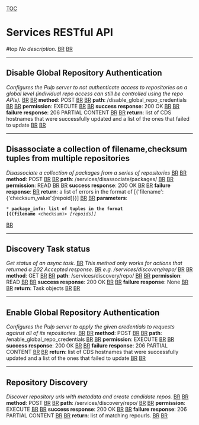 [[TOC]]
= Services RESTful API = #top
''No description.'' [[BR]]
[[BR]]

----

== Disable Global Repository Authentication ==
''Configures the Pulp server to not authenticate access to repositories on a global level (individual repo access can still be controlled using the repo APIs).'' [[BR]]
[[BR]]
'''method''': POST [[BR]]
[[BR]]
'''path''': /disable_global_repo_credentials [[BR]]
[[BR]]
'''permission''': EXECUTE [[BR]]
[[BR]]
'''success response''': 200 OK [[BR]]
[[BR]]
'''failure response''': 206 PARTIAL CONTENT [[BR]]
[[BR]]
'''return''': list of CDS hostnames that were successfully updated and a list of the ones that failed to update [[BR]]
[[BR]]

----

== Disassociate a collection of filename,checksum tuples from multiple repositories ==
''Disassociate a collection of packages from a series of repositories'' [[BR]]
[[BR]]
'''method''': POST [[BR]]
[[BR]]
'''path''': /services/disassociate/packages/ [[BR]]
[[BR]]
'''permission''': READ [[BR]]
[[BR]]
'''success response''': 200 OK [[BR]]
[[BR]]
'''failure response''': [[BR]]
'''return''': a list of errors in the format of [{'filename':{'checksum_value':[repoid]}}] [[BR]]
[[BR]]
'''parameters''': 
 * '''package_info: list of tuples in the format [((filename''' <checksum)> ''[repoids]]''
[[BR]]

----

== Discovery Task status ==
''Get status of an async task.'' [[BR]]
''This method only works for actions that returned a 202 Accepted response.'' [[BR]]
''e.g. /services/discovery/repo/<id>'' [[BR]]
[[BR]]
'''method''': GET [[BR]]
[[BR]]
'''path''': /services/discovery/repo/<id> [[BR]]
[[BR]]
'''permission''': READ [[BR]]
[[BR]]
'''success response''': 200 OK [[BR]]
[[BR]]
'''failure response''': None [[BR]]
[[BR]]
'''return''': Task objects [[BR]]
[[BR]]

----

== Enable Global Repository Authentication ==
''Configures the Pulp server to apply the given credentials to requests against all of its repositories.'' [[BR]]
[[BR]]
'''method''': POST [[BR]]
[[BR]]
'''path''': /enable_global_repo_credentials [[BR]]
[[BR]]
'''permission''': EXECUTE [[BR]]
[[BR]]
'''success response''': 200 OK [[BR]]
[[BR]]
'''failure response''': 206 PARTIAL CONTENT [[BR]]
[[BR]]
'''return''': list of CDS hostnames that were successfully updated and a list of the ones that failed to update [[BR]]
[[BR]]

----

== Repository Discovery ==
''Discover repository urls with metadata and create candidate repos.'' [[BR]]
[[BR]]
'''method''': POST [[BR]]
[[BR]]
'''path''': /services/discovery/repo/ [[BR]]
[[BR]]
'''permission''': EXECUTE [[BR]]
[[BR]]
'''success response''': 200 OK [[BR]]
[[BR]]
'''failure response''': 206 PARTIAL CONTENT [[BR]]
[[BR]]
'''return''': list of matching repourls. [[BR]]
[[BR]]

